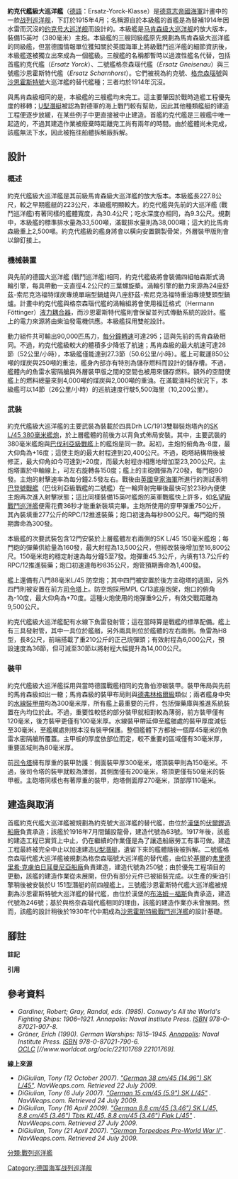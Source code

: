 {{noteTA
|1=zh:砲; zh-cn:炮; zh-tw:砲;
|G1=Military
|G2=Shipname
|G3=地名
|G4=人名
}}
{{軍艦模板
|名稱= 約克代艦級大巡洋艦 [[File:War_Ensign_of_Germany_(1903-1918).svg|30px]]<br><small>Ersatz-Yorck-Klasse</small>
|圖片= [[File:SMS_Ersatz_Yorck_line_color-aaa3.png|300px]]
|照片說明= 約克代艦級大巡洋艦的草圖
|艦種= [[战列巡洋舰|战列巡洋舰]]（[[大巡洋舰|大巡洋舰]]）
|擁有國= [[File:Flag_of_the_German_Empire.svg|25px]] [[德意志帝國|德意志帝國]]
|同型= 約克代艦<br>格奈森瑙代艦<br>沙恩霍斯特代艦
|前型= [[马肯森级大巡洋舰|马肯森级大巡洋舰]]
|次型= [[O级战列巡洋舰|O级战列巡洋舰]]
|服役= 未服役
|結局= 為支援[[U型潛艇|U型潛艇]]計畫而被中止建造
|基準= 33,500噸
|滿載= 38,000噸
|長度= 227.8米
|闊度= 30.4米
|吃水= 8.7米
|引擎= 24 ×舒茲-索尼克洛福特煤炭專燒單端型鍋爐 +<br>8 ×舒茲-索尼克洛福特重油專燒雙頭型鍋爐<br>4 ×帕森斯式渦輪引擎<br>4座4軸推進
|出力= 88,769匹馬力（66,195千瓦）
|極速= 27.3節（50.6公里/小時）
|續航= 以14節（26公里/小時）的速度行駛時為5,500[[海里|海里]]（10,200公里）
|乘員= 47名軍官+1,180名船員
|艦載機= 
|裝備= 4 ×[[SK_L/45_38釐米艦砲|SK L/45 380毫米雙聯裝艦炮]]<br>12 ×SK L/45 150毫米艦炮<br>8 ×L/45 88毫米防空炮<br>5 ×600毫米魚雷發射管
|裝甲= [[水線裝甲帶|水線裝甲帶]]：100～300毫米<br>炮塔：270毫米<br>甲板：30～80毫米
}}

'''約克代艦級大巡洋艦'''（[[德語|德語]]：Ersatz-Yorck-Klasse）是[[德意志帝國海軍|德意志帝國海軍]]計畫中的一款[[战列巡洋舰|战列巡洋舰]]，下訂於1915年4月；名稱源自於本級艦的首艦是為替補1914年因水雷而沉沒的[[约克号大巡洋舰|约克号大巡洋舰]]而設計的。本級艦是[[马肯森级大巡洋舰|马肯森级大巡洋舰]]的放大版本，裝備15英吋（380毫米）主炮。本級艦的三艘同級艦原先規劃為馬肯森級大巡洋艦的同級艦，但當德國情報單位獲知關於英國海軍上將級戰鬥巡洋艦的細節資訊後，本級艦遂被獨立出來成為一個艦級。三艘艦的名稱都暫時以過渡性艦名代替，包括首艦約克代艦（''Ersatz Yorck''）、二號艦格奈森瑙代艦（''Ersatz Gneisenau''）與三號艦沙恩霍斯特代艦（''Ersatz Scharnhorst''）。它們被視為約克號、[[格奈森瑙号大巡洋舰|格奈森瑙號]]與[[沙恩霍斯特号大巡洋舰|沙恩霍斯特號]]大巡洋艦的替代艦種；三者均於1914年沉沒{{sfn|Gröner|p=59}}。

與馬肯森級相同的是，本級艦的三艘艦均未完工。這主要肇因於戰時造艦工程優先度的移轉；[[U型潜艇|U型潛艇]]被認為對德軍的海上戰鬥較有幫助，因此其他種類艦艇的建造工程便逐步放緩，在某些例子中更直接被中止建造。首艦約克代艦是三艘艦中唯一起造的，不過其建造作業被廢棄時距離完工尚有兩年的時間。由於艦體尚未完成，該艦無法下水，因此被拖往船體拆解廠拆解。

== 設計 ==

=== 概述 ===
約克代艦級大巡洋艦是其前級馬肯森級大巡洋艦的放大版本。本級艦長227.8公尺，較之早期艦艇的223公尺，本級艦明顯較大。約克代艦與先前的大巡洋艦 (戰鬥巡洋艦)有著同樣的艦體寬度，為30.4公尺；吃水深度亦相同，為9.3公尺。規劃中，本級艦的標準排水量為33,500噸，滿載排水量則為38,000噸；這大約比馬肯森級重上2,500噸。約克代艦級的艦身將會以橫向安置鋼製骨架，外層裝甲版則會以鉚釘接上{{sfn|Gröner|p=59}}。

=== 機械裝置 ===
與先前的德國大巡洋艦 (戰鬥巡洋艦)相同，約克代艦級將會裝備四組帕森斯式渦輪引擎{{sfn|Gardiner & Gray|p=156}}，每具帶動一支直徑4.2公尺的三葉螺旋槳{{sfn|Gröner|p=59}}。渦輪引擎的動力來源為24座舒茲-索尼克洛福特煤炭專燒單端型鍋爐與八座舒茲-索尼克洛福特重油專燒雙頭型鍋爐{{sfn|Gröner|p=59}}{{sfn|Gardiner & Gray|p=156}}。計畫中約克代艦與格奈森瑙代艦的渦輪組將會使用福廷格式（Hermann Föttinger）[[液力耦合器|液力耦合器]]，而沙恩霍斯特代艦則會保留並列式傳動系統的設計。艦上的電力來源將由柴油發電機供應。本級艦採用雙舵設計{{sfn|Gröner|p=59}}。

動力組件共可輸出90,000匹馬力，[[每分鐘轉速|每分鐘轉速]]可達295；這與先前的馬肯森級相同。不過，約克代艦級較大的體積多少降低了航速；馬肯森級的最大航速可達28節（52公里/小時），本級艦僅能達到27.3節（50.6公里/小時）。艦上可載運850公噸的煤炭與250噸的重油，艦身內部亦有特別為儲存燃料而設計的儲存槽。不過，艦體內的魚雷水密隔艙與外層裝甲版之間的空間也被用來儲存燃料。額外的空間使艦上的燃料總量來到4,000噸的煤炭與2,000噸的重油。在滿載油料的狀況下，本級艦可以14節（26公里/小時）的巡航速度行駛5,500海里（10,200公里）{{sfn|Gröner|pp=58–59}}。

=== 武裝 ===
約克代艦級大巡洋艦的主要武裝為裝載於四具Drh LC/1913雙聯裝炮塔內的[[SK_L/45_38釐米艦砲|SK L/45 380毫米艦炮]]<span class="mw-ref" id="cite_ref-gun_nomenclature_4-0" rel="dc:references">{{注|1=在[[德意志帝國海軍|德意志帝國海軍]]的命名法則內，加註有「'''SK'''」（[[德語|德語]]：'''S'''chnellade'''k'''anone）字樣的火砲表示其為速射砲，而「L/45」則表示炮管長度為45[[倍徑|倍徑]]，意即該砲管的長度是口徑的45倍。}}</span><span class="mw-ref" id="cite_ref-gun_nomenclature_4-0" rel="dc:references"></span>，於上層艦體的前後方以背負式佈局安裝。其中，主要武裝的380毫米艦炮與[[巴伐利亚级战列舰|巴伐利亞級戰艦]]上的艦炮是同一款。起初，主炮的俯角為-8度，最大仰角為+16度；這使主炮的最大射程達到20,400公尺。不過，砲塔結構稍後被修正，最大仰角如今可達到+20度，而最大射程亦相應地增加至23,200公尺。主炮塔置於中軸線上，可左右旋轉各150度；艦上的主砲備彈為720發，每門砲90發。主炮的射擊速率為每分鐘2.5發左右。戰後由[[英國皇家海軍|英國皇家海軍]]所進行的測試表明[[巴登號戰艦|巴登號戰艦]]（巴伐利亞級戰艦的二號艦）在一輪齊射完畢後最快可於23秒內便使主炮再次進入射擊狀態；這比同樣裝備15英吋艦炮的英軍戰艦快上許多，如[[名望級戰鬥巡洋艦|名望級戰鬥巡洋艦]]便需花費36秒才能重新裝填完畢。主炮所使用的穿甲彈重750公斤，其內裝填重277公斤的RPC/12推進裝藥；炮口初速為每秒800公尺。每門砲的預期壽命為300發{{sfn|NavWeaps.com (38 cm/45)}}。

本級艦的次要武裝包含12門安裝於上層艦體左右兩側的SK L/45 150毫米艦炮；每門砲的彈藥供給量為160發，最大射程為13,500公尺，但經改裝後增加至16,800公尺。150毫米炮的穩定射速為每分鐘5至7發。炮彈重45.3公斤，內填有13.7公斤的RPC/12推進裝藥；炮口初速達每秒835公尺，炮管預期壽命為1,400發{{sfn|NavWeaps.com (15 cm/45)}}。

艦上還備有八門88毫米L/45 防空炮；其中四門被安置於後方主砲塔的週圍，另外四門則被安置在前方[[司令塔|司令塔]]上。防空炮採用MPL C/13底座炮架，炮口的俯角為-10度，最大仰角為+70度。這種火炮使用的炮彈重9公斤，有效交戰距離為9,500公尺{{sfn|NavWeaps.com (8.8 cm/45)}}。

約克代艦級大巡洋艦配有水線下魚雷發射管；這在當時算是戰艦的標準配備。艦上有三具發射管，其中一具位於艦艏，另外兩具則位於艦體的左右兩側。魚雷為H8型，長8公尺，前端搭載了重210公斤的正己烷彈頭；有效射程為6,000公尺，預設速度為36節，但可減至30節以將射程大幅提升為14,000公尺{{sfn|NavWeaps.com (Torpedoes)}}。

=== 裝甲 ===
約克代艦級大巡洋艦採用與當時德國戰艦相同的克魯伯滲碳裝甲。裝甲佈局與先前的馬肯森級如出一轍；馬肯森級的裝甲布局則與[[德夫林格级大巡洋舰|德弗林格爾級]]類似{{Sfn|Gröner|p=56}}；兩者艦身中央的[[水线装甲带|水線裝甲帶]]均為300毫米厚，所有艦上最重要的元件，包括彈藥庫與推進系統裝置在內均位於此。不過，重要性較低的部分裝甲就相對較為薄弱，前方裝甲僅有120毫米，後方裝甲更僅有100毫米厚。水線裝甲帶延伸至艦艏處的裝甲厚度減低至30毫米，至艦艉處則根本沒有裝甲保護。整個艦體下方都被一個厚45毫米的魚雷水密隔艙所覆蓋。主甲板的厚度依部位而定，較不重要的區域僅有30毫米厚，重要區域則為80毫米厚{{Sfn|Gröner|p=56}}。

前[[司令塔|司令塔]]擁有厚重的裝甲防護：側面裝甲厚300毫米，塔頂裝甲則為150毫米。不過，後司令塔的裝甲就較為薄弱，其側面僅有200毫米，塔頂更僅有50毫米的裝甲板。主砲塔同樣也有著厚重的裝甲，炮塔側面厚270毫米，頂部厚110毫米{{sfn|Gröner|p=56}}。

== 建造與取消 ==
首艦約克代艦大巡洋艦被規劃為約克號大巡洋艦的替代艦，由位於[[漢堡|漢堡]]的[[伏爾鏗造船廠_(1857年)|伏爾鏗造船廠]]負責承造；該艦於1916年7月間鋪設龍骨，建造代號為63號。1917年後，該艦的建造工程已實質上中止，仍在繼續的作業僅是為了讓造船廠勞工有事可做。建造工程最終被完全中止以加速建造[[U型潜艇|U型潛艇]]，遺留下來的艦體隨後被拆解。二號艦格奈森瑙代艦大巡洋艦被規劃為格奈森瑙號大巡洋艦的替代艦，由位於[[基尔|基爾]]的[[弗里德里希·克虏伯日耳曼尼亚船厂|弗里德里希·克虜伯日耳曼尼亞船廠]]負責建造，建造代號為250號；由於優先工程項目的更動，該艦的建造作業從未展開，但仍有部分元件已被組裝完成。以生產的柴油引擎稍後被安裝於U 151型潛艇的前四艘艦上。三號艦沙恩霍斯特代艦大巡洋艦被規劃為沙恩霍斯特號大巡洋艦的替代艦，由位於漢堡的[[布洛姆－福斯|布洛姆－福斯]]負責承造，建造代號為246號；基於與格奈森瑙代艦相同的理由，該艦的建造作業亦未曾展開。然而，該艦的設計稍後於1930年代中期成為[[沙恩霍斯特級戰鬥巡洋艦|沙恩霍斯特級戰鬥巡洋艦]]的設計基礎{{Sfn|Gröner|p=59}}。

== 腳註 ==
'''註記'''
{{ReflistH|2}}
{{noteFoot|iger=}}
{{ReflistF}}

'''引用'''
{{reflist|25em}}

== 參考資料 ==
* <cite class="citation book" id="CITEREFGardiner_.26_Gray">Gardiner, Robert; Gray, Randal, eds. (1985). </cite><cite class="citation book" id="CITEREFGardiner_.26_Gray">''Conway's All the World's Fighting Ships: 1906–1921''. Annapolis: Naval Institute Press. </cite><cite class="citation book" id="CITEREFGardiner_.26_Gray">[[国际标准书号|ISBN]] 978-0-87021-907-8.</cite><span class="Z3988" title="ctx_ver=Z39.88-2004&rfr_id=info%3Asid%2Fen.wikipedia.org%3AErsatz+Yorck-class+battlecruiser&rft.btitle=Conway%27s+All+the+World%27s+Fighting+Ships%3A+1906%931921&rft.date=1985&rft.genre=book&rft.isbn=978-0-87021-907-8&rft.place=Annapolis&rft.pub=Naval+Institute+Press&rft_val_fmt=info%3Aofi%2Ffmt%3Akev%3Amtx%3Abook"> </span>
* <cite class="citation book" id="CITEREFGr.C3.B6ner">Gröner, Erich (1990). </cite><cite class="citation book" id="CITEREFGr.C3.B6ner">''German Warships: 1815–1945''. [[安纳波利斯|Annapolis]]: Naval Institute Press. [[国际标准书号|ISBN]] 978-0-87021-790-6. </cite><cite class="citation book" id="CITEREFGr.C3.B6ner">[[联机计算机图书馆中心|OCLC]] [//www.worldcat.org/oclc/22101769 22101769].</cite><span class="Z3988" title="ctx_ver=Z39.88-2004&rfr_id=info%3Asid%2Fen.wikipedia.org%3AErsatz+Yorck-class+battlecruiser&rft.aufirst=Erich&rft.aulast=Gr%C3%B6ner&rft.btitle=German+Warships%3A+1815%931945&rft.date=1990&rft.genre=book&rft_id=info%3Aoclcnum%2F22101769&rft.isbn=978-0-87021-790-6&rft.place=Annapolis&rft.pub=Naval+Institute+Press&rft_val_fmt=info%3Aofi%2Ffmt%3Akev%3Amtx%3Abook"> </span>
'''線上來源'''
* <cite class="citation web" id="CITEREFNavWeaps.com_.2838_cm.2F45.29">DiGiulian, Tony (12 October 2007). </cite><cite class="citation web" id="CITEREFNavWeaps.com_.2838_cm.2F45.29">[https://web.archive.org/web/20150224102623/http://www.navweaps.com/Weapons/WNGER_15-45_skc13.htm "German 38 cm/45 (14.96") SK L/45"]. NavWeaps.com<span class="reference-accessdate">. </span></cite><cite class="citation web" id="CITEREFNavWeaps.com_.2838_cm.2F45.29"><span class="reference-accessdate">Retrieved <span class="nowrap">22 July</span> 2009</span>.</cite><span class="Z3988" title="ctx_ver=Z39.88-2004&rfr_id=info%3Asid%2Fen.wikipedia.org%3AErsatz+Yorck-class+battlecruiser&rft.aufirst=Tony&rft.aulast=DiGiulian&rft.btitle=German+38+cm%2F45+%2814.96%22%29+SK+L%2F45&rft.date=2007-10-12&rft.genre=unknown&rft_id=http%3A%2F%2Fwww.navweaps.com%2FWeapons%2FWNGER_15-45_skc13.htm&rft.pub=NavWeaps.com&rft_val_fmt=info%3Aofi%2Ffmt%3Akev%3Amtx%3Abook"> </span>
* <cite class="citation web" id="CITEREFNavWeaps.com_.2815_cm.2F45.29">DiGiulian, Tony (6 July 2007). </cite><cite class="citation web" id="CITEREFNavWeaps.com_.2815_cm.2F45.29">[http://www.navweaps.com/Weapons/WNGER_59-45_skc16.htm "German 15 cm/45 (5.9") SK L/45"] {{Wayback|url=http://www.navweaps.com/Weapons/WNGER_59-45_skc16.htm |date=20141219105731 }}. NavWeaps.com<span class="reference-accessdate">. </span></cite><cite class="citation web" id="CITEREFNavWeaps.com_.2815_cm.2F45.29"><span class="reference-accessdate">Retrieved <span class="nowrap">24 July</span> 2009</span>.</cite><span class="Z3988" title="ctx_ver=Z39.88-2004&rfr_id=info%3Asid%2Fen.wikipedia.org%3AErsatz+Yorck-class+battlecruiser&rft.aufirst=Tony&rft.aulast=DiGiulian&rft.btitle=German+15+cm%2F45+%285.9%22%29+SK+L%2F45&rft.date=2007-07-06&rft.genre=unknown&rft_id=http%3A%2F%2Fwww.navweaps.com%2FWeapons%2FWNGER_59-45_skc16.htm&rft.pub=NavWeaps.com&rft_val_fmt=info%3Aofi%2Ffmt%3Akev%3Amtx%3Abook"> </span>
* <cite class="citation web" id="CITEREFNavWeaps.com_.288.8_cm.2F45.29">DiGiulian, Tony (16 April 2009). </cite><cite class="citation web" id="CITEREFNavWeaps.com_.288.8_cm.2F45.29">[http://www.navweaps.com/Weapons/WNGER_88mm-45_skc13.htm "German 8.8 cm/45 (3.46") SK L/45, 8.8 cm/45 (3.46") Tbts KL/45, 8.8 cm/45 (3.46") Flak L/45"] {{Wayback|url=http://www.navweaps.com/Weapons/WNGER_88mm-45_skc13.htm |date=20140914053228 }}. NavWeaps.com<span class="reference-accessdate">. </span></cite><cite class="citation web" id="CITEREFNavWeaps.com_.288.8_cm.2F45.29"><span class="reference-accessdate">Retrieved <span class="nowrap">27 July</span> 2009</span>.</cite><span class="Z3988" title="ctx_ver=Z39.88-2004&rfr_id=info%3Asid%2Fen.wikipedia.org%3AErsatz+Yorck-class+battlecruiser&rft.aufirst=Tony&rft.aulast=DiGiulian&rft.btitle=German+8.8+cm%2F45+%283.46%22%29+SK+L%2F45%2C+8.8+cm%2F45+%283.46%22%29+Tbts+KL%2F45%2C+8.8+cm%2F45+%283.46%22%29+Flak+L%2F45&rft.date=2009-04-16&rft.genre=unknown&rft_id=http%3A%2F%2Fwww.navweaps.com%2FWeapons%2FWNGER_88mm-45_skc13.htm&rft.pub=NavWeaps.com&rft_val_fmt=info%3Aofi%2Ffmt%3Akev%3Amtx%3Abook"> </span>
* <cite class="citation web" id="CITEREFNavWeaps.com_.28Torpedoes.29">DiGiulian, Tony (21 April 2007). </cite><cite class="citation web" id="CITEREFNavWeaps.com_.28Torpedoes.29">[http://www.navweaps.com/Weapons/WTGER_PreWWII.htm "German Torpedoes Pre-World War II"] {{Wayback|url=http://www.navweaps.com/Weapons/WTGER_PreWWII.htm |date=20150609043612 }}. NavWeaps.com<span class="reference-accessdate">. </span></cite><cite class="citation web" id="CITEREFNavWeaps.com_.28Torpedoes.29"><span class="reference-accessdate">Retrieved <span class="nowrap">24 July</span> 2009</span>.</cite><span class="Z3988" title="ctx_ver=Z39.88-2004&rfr_id=info%3Asid%2Fen.wikipedia.org%3AErsatz+Yorck-class+battlecruiser&rft.aufirst=Tony&rft.aulast=DiGiulian&rft.btitle=German+Torpedoes+Pre-World+War+II&rft.date=2007-04-21&rft.genre=unknown&rft_id=http%3A%2F%2Fwww.navweaps.com%2FWeapons%2FWTGER_PreWWII.htm&rft.pub=NavWeaps.com&rft_val_fmt=info%3Aofi%2Ffmt%3Akev%3Amtx%3Abook"> </span>

{{WWIGermanShips}}
{{德國戰鬥巡洋艦}}

[[Category:德国海军战列巡洋舰|Category:德国海军战列巡洋舰]]
[[分類:戰列巡洋艦|分類:戰列巡洋艦]]